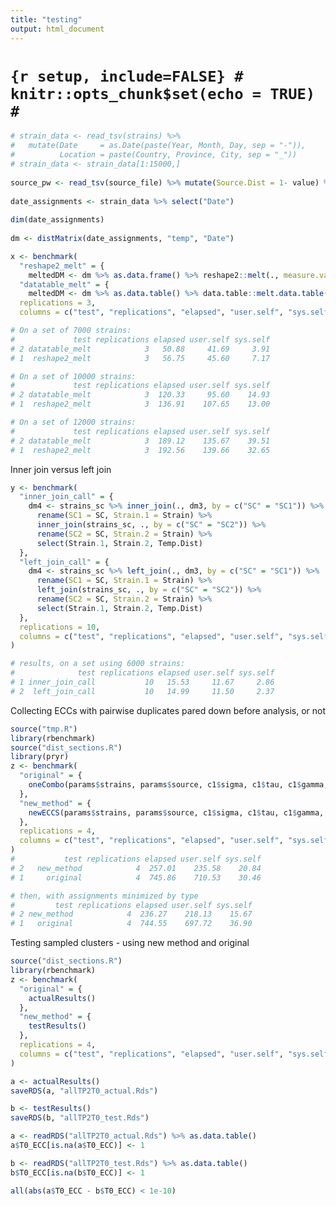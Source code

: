---
title: "testing"
output: html_document
---

# ```{r setup, include=FALSE}
# knitr::opts_chunk$set(echo = TRUE)
# ```

```{r}
# strain_data <- read_tsv(strains) %>% 
#   mutate(Date     = as.Date(paste(Year, Month, Day, sep = "-")),
#          Location = paste(Country, Province, City, sep = "_"))
# strain_data <- strain_data[1:15000,]
  
source_pw <- read_tsv(source_file) %>% mutate(Source.Dist = 1- value) %>% select(-value)
  
date_assignments <- strain_data %>% select("Date")
  
dim(date_assignments)
  
dm <- distMatrix(date_assignments, "temp", "Date")

x <- benchmark(
  "reshape2_melt" = {
    meltedDM <- dm %>% as.data.frame() %>% reshape2::melt(., measure.vars = colnames(.))}, 
  "datatable_melt" = {
    meltedDM <- dm %>% as.data.table() %>% data.table::melt.data.table(., measure.vars = colnames(.))}, 
  replications = 3, 
  columns = c("test", "replications", "elapsed", "user.self", "sys.self"))

# On a set of 7000 strains:
#             test replications elapsed user.self sys.self
# 2 datatable_melt            3   50.88     41.69     3.91
# 1  reshape2_melt            3   56.75     45.60     7.17

# On a set of 10000 strains:
#             test replications elapsed user.self sys.self
# 2 datatable_melt            3  120.33     95.60    14.93
# 1  reshape2_melt            3  136.91    107.65    13.00

# On a set of 12000 strains:
#             test replications elapsed user.self sys.self
# 2 datatable_melt            3  189.12    135.67    39.51
# 1  reshape2_melt            3  192.56    139.66    32.65
```

Inner join versus left join
```{r}
y <- benchmark(
  "inner_join_call" = {
    dm4 <- strains_sc %>% inner_join(., dm3, by = c("SC" = "SC1")) %>% 
      rename(SC1 = SC, Strain.1 = Strain) %>% 
      inner_join(strains_sc, ., by = c("SC" = "SC2")) %>% 
      rename(SC2 = SC, Strain.2 = Strain) %>% 
      select(Strain.1, Strain.2, Temp.Dist)
  }, 
  "left_join_call" = {
    dm4 <- strains_sc %>% left_join(., dm3, by = c("SC" = "SC1")) %>% 
      rename(SC1 = SC, Strain.1 = Strain) %>% 
      left_join(strains_sc, ., by = c("SC" = "SC2")) %>% 
      rename(SC2 = SC, Strain.2 = Strain) %>% 
      select(Strain.1, Strain.2, Temp.Dist)
  }, 
  replications = 10, 
  columns = c("test", "replications", "elapsed", "user.self", "sys.self")
)

# results, on a set using 6000 strains:
#              test replications elapsed user.self sys.self
# 1 inner_join_call           10   15.53     11.67     2.86
# 2  left_join_call           10   14.99     11.50     2.37
```

Collecting ECCs with pairwise duplicates pared down before analysis, or not
```{r}
source("tmp.R")
library(rbenchmark)
source("dist_sections.R")
library(pryr)
z <- benchmark(
  "original" = {
    oneCombo(params$strains, params$source, c1$sigma, c1$tau, c1$gamma, params$cpus, td)
  }, 
  "new_method" = {
    newECCS(params$strains, params$source, c1$sigma, c1$tau, c1$gamma, params$cpus, td)
  }, 
  replications = 4, 
  columns = c("test", "replications", "elapsed", "user.self", "sys.self")
)
#           test replications elapsed user.self sys.self
# 2   new_method            4  257.01    235.58    20.84
# 1     original            4  745.86    710.53    30.46

# then, with assignments minimized by type
#         test replications elapsed user.self sys.self
# 2 new_method            4  236.27    218.13    15.67
# 1   original            4  744.55    697.72    36.90
```

Testing sampled clusters - using new method and original
```{r}
source("dist_sections.R")
library(rbenchmark)
z <- benchmark(
  "original" = {
    actualResults()
  }, 
  "new_method" = {
    testResults()
  }, 
  replications = 4, 
  columns = c("test", "replications", "elapsed", "user.self", "sys.self")
)
```

```{r}
a <- actualResults()
saveRDS(a, "allTP2T0_actual.Rds")

b <- testResults()
saveRDS(b, "allTP2T0_test.Rds")
```


```{r}
a <- readRDS("allTP2T0_actual.Rds") %>% as.data.table()
a$T0_ECC[is.na(a$T0_ECC)] <- 1

b <- readRDS("allTP2T0_test.Rds") %>% as.data.table()
b$T0_ECC[is.na(b$T0_ECC)] <- 1

all(abs(a$T0_ECC - b$T0_ECC) < 1e-10)
```

